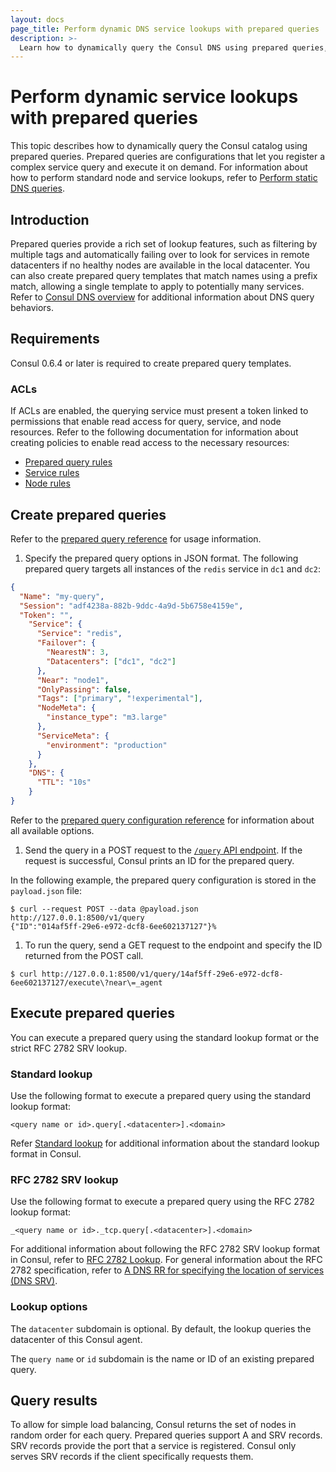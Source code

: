 ```yaml
---
layout: docs
page_title: Perform dynamic DNS service lookups with prepared queries
description: >-
  Learn how to dynamically query the Consul DNS using prepared queries, which enable robust service and node lookups.
---
```


# Perform dynamic service lookups with prepared queries

This topic describes how to dynamically query the Consul catalog using prepared queries. Prepared queries are configurations that let you register a complex service query and execute it on demand. For information about how to perform standard node and service lookups, refer to [Perform static DNS queries](/consul/docs/discover/dns/static).

## Introduction

Prepared queries provide a rich set of lookup features, such as filtering by multiple tags and automatically failing over to look for services in remote datacenters if no healthy nodes are available in the local datacenter. You can also create prepared query templates that match names using a prefix match, allowing a single template to apply to potentially many services. Refer to [Consul DNS overview](/consul/docs/discover/dns) for additional information about DNS query behaviors.

## Requirements

Consul 0.6.4 or later is required to create prepared query templates.

### ACLs

If ACLs are enabled, the querying service must present a token linked to permissions that enable read access for query, service, and node resources. Refer to the following documentation for information about creating policies to enable read access to the necessary resources:

- [Prepared query rules](/consul/docs/secure/acl/rules#prepared-query-rules)
- [Service rules](/consul/docs/secure/acl/rules#service-rules)
- [Node rules](/consul/docs/secure/acl/rules#node-rules)

## Create prepared queries

Refer to the [prepared query reference](/consul/api-docs/query#create-prepared-query) for usage information.

1. Specify the prepared query options in JSON format. The following prepared query targets all instances of the `redis` service in `dc1` and `dc2`:

  <CodeBlockConfig filename="payload.json">

  ```json
  {
    "Name": "my-query",
    "Session": "adf4238a-882b-9ddc-4a9d-5b6758e4159e",
    "Token": "",
      "Service": {
        "Service": "redis",
        "Failover": {
          "NearestN": 3,
          "Datacenters": ["dc1", "dc2"]
        },
        "Near": "node1",
        "OnlyPassing": false,
        "Tags": ["primary", "!experimental"],
        "NodeMeta": {
          "instance_type": "m3.large"
        },
        "ServiceMeta": {
          "environment": "production"
        }
      },
      "DNS": {
        "TTL": "10s"
      }
  }
  ```

  </CodeBlockConfig>

  Refer to the [prepared query configuration reference](/consul/api-docs/query#create-prepared-query) for information about all available options.

1. Send the query in a POST request to the [`/query` API endpoint](/consul/api-docs/query). If the request is successful, Consul prints an ID for the prepared query.

  In the following example, the prepared query configuration is stored in the `payload.json` file:

  ```shell-session
  $ curl --request POST --data @payload.json http://127.0.0.1:8500/v1/query
  {"ID":"014af5ff-29e6-e972-dcf8-6ee602137127"}%
  ```

1. To run the query, send a GET request to the endpoint and specify the ID returned from the POST call.

  ```shell-session
  $ curl http://127.0.0.1:8500/v1/query/14af5ff-29e6-e972-dcf8-6ee602137127/execute\?near\=_agent
  ```

## Execute prepared queries

You can execute a prepared query using the standard lookup format or the strict RFC 2782 SRV lookup.

### Standard lookup

Use the following format to execute a prepared query using the standard lookup format:

```
<query name or id>.query[.<datacenter>].<domain>
```

Refer [Standard lookup](/consul/docs/discover/dns/static-lookups#standard-lookups) for additional information about the standard lookup format in Consul.

### RFC 2782 SRV lookup

Use the following format to execute a prepared query using the RFC 2782 lookup format:

```
_<query name or id>._tcp.query[.<datacenter>].<domain>
```

For additional information about following the RFC 2782 SRV lookup format in Consul, refer to [RFC 2782 Lookup](/consul/docs/discover/dns/static-lookup#rfc-2782-lookup). For general information about the RFC 2782 specification, refer to [A DNS RR for specifying the location of services \(DNS SRV\)](https://tools.ietf.org/html/rfc2782).

### Lookup options

The `datacenter` subdomain is optional. By default, the lookup queries the datacenter of this Consul agent.

The `query name` or `id` subdomain is the name or ID of an existing prepared query.

## Query results

To allow for simple load balancing, Consul returns the set of nodes in random order for each query. Prepared queries support A and SRV records. SRV records provide the port that a service is registered. Consul only serves SRV records if the client specifically requests them.
